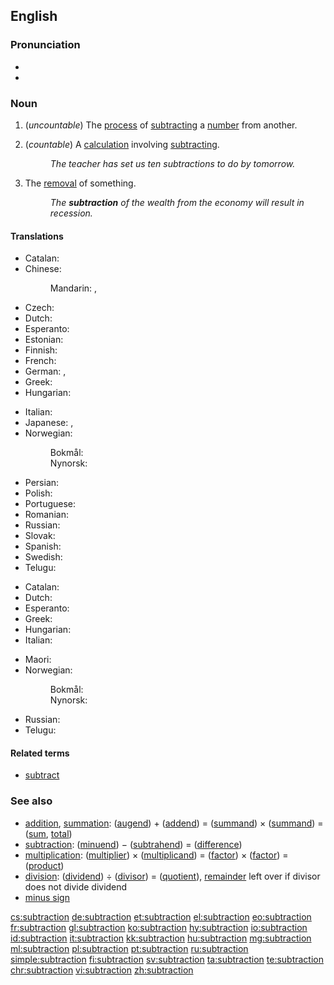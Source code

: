 ==English==

===Pronunciation===
* {{IPA|/səbˈtɹækʃən/|lang=en}}
* {{rhymes|ækʃən|lang=en}}

===Noun===
{{en-noun|~}}

# {{context|arithmetic|lang=en}} (''uncountable'') The [[process]] of [[subtract]]ing a [[number]] from another.
# {{context|arithmetic|lang=en}} (''countable'') A [[calculation]] involving [[subtract]]ing.
#: ''The teacher has set us ten subtractions to do by tomorrow.''
# The [[removal]] of something.
#: ''The '''subtraction''' of the wealth from the economy will result in recession.''

====Translations====

{{trans-top|process}}
* Catalan: {{t|ca|sostracció|f}}
* Chinese:
*: Mandarin: {{t+|cmn|減法|sc=Hani}}, {{t|cmn|减法|tr=jiǎnfǎ|sc=Hani}}
* Czech: {{t|cs|odčítání|n}}
* Dutch: {{t+|nl|aftrekken|n}}
* Esperanto: {{t|eo|subtraho}}
* Estonian: {{t|et|lahutamine}}
* Finnish: {{t|fi|vähentäminen}}
* French: {{t+|fr|soustraction|f}}
* German: {{t+|de|Subtraktion|f}}, {{t|de|Abziehen|n}}
* Greek: {{t+|el|αφαίρεση|f|tr=afaíresi}}
* Hungarian: {{t+|hu|kivonás}}
{{trans-mid}}
* Italian: {{t+|it|sottrazione|f}}
* Japanese: {{t|ja|引き算|tr=ひきざん, hikizan|sc=Jpan}}, {{t|ja|減法|tr=げんぽう, genpō|sc=Jpan}}
* Norwegian:
*: Bokmål: {{t|nb|subtraksjon|m}}
*: Nynorsk: {{t|nn|subtraksjon|m}}
* Persian: {{t+|fa|تفریق|tr=tafriq}}
* Polish: {{t+|pl|odejmowanie|n}}
* Portuguese: {{t+|pt|subtração|f}}
* Romanian: {{t+|ro|scădere|f}}
* Russian: {{t+|ru|вычитание|n|tr=vyčitánije}}
* Slovak: {{t|sk|odčítanie|n}}
* Spanish: {{t+|es|resta|f}}
* Swedish: {{t+|sv|subtraktion}}
* Telugu: {{t+|te|తీసివేత|tr=teesiveata|sc=Telu}}
{{trans-bottom}}

{{trans-top|calculation}}
* Catalan: {{t|ca|subtracció|f}}
* Dutch: {{t+|nl|aftrekking|f}}
* Esperanto: {{t|eo|subtraho}}
* Greek: {{t+|el|αφαίρεση|f|tr=afaíresi}}
* Hungarian: {{t+|hu|kivonás}}
* Italian: {{t+|it|sottrazione|f}}
{{trans-mid}}
* Maori: {{t|mi|tangohanga}}
* Norwegian:
*: Bokmål: {{t|nb|subtraksjon|m}}
*: Nynorsk: {{t|nn|subtraksjon|m}}
* Russian: {{t+|ru|вычитание|n|tr=vyčitánije|sc=Cyrl}}
* Telugu: {{t+|te|తీసివేత|tr=teesiveata|sc=Telu}}
{{trans-bottom}}

====Related terms====
* [[subtract]]

===See also===
* [[addition]], [[summation]]: ([[augend]]) + ([[addend]]) = ([[summand]]) × ([[summand]]) = ([[sum]], [[total]])
* [[subtraction]]: ([[minuend]]) − ([[subtrahend]]) = ([[difference]])
* [[multiplication]]: ([[multiplier]]) × ([[multiplicand]]) = ([[factor]]) × ([[factor]]) = ([[product]])
* [[division]]: ([[dividend]]) ÷ ([[divisor]]) = ([[quotient]]), [[remainder]] left over if divisor does not divide dividend
* [[minus sign]]

[[cs:subtraction]]
[[de:subtraction]]
[[et:subtraction]]
[[el:subtraction]]
[[eo:subtraction]]
[[fr:subtraction]]
[[gl:subtraction]]
[[ko:subtraction]]
[[hy:subtraction]]
[[io:subtraction]]
[[id:subtraction]]
[[it:subtraction]]
[[kk:subtraction]]
[[hu:subtraction]]
[[mg:subtraction]]
[[ml:subtraction]]
[[pl:subtraction]]
[[pt:subtraction]]
[[ru:subtraction]]
[[simple:subtraction]]
[[fi:subtraction]]
[[sv:subtraction]]
[[ta:subtraction]]
[[te:subtraction]]
[[chr:subtraction]]
[[vi:subtraction]]
[[zh:subtraction]]